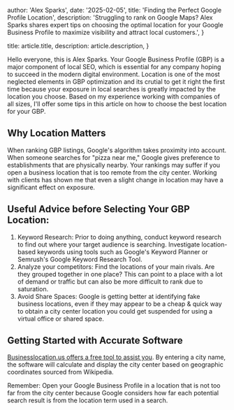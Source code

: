 
  author: 'Alex Sparks',
  date: '2025-02-05',
  title: 'Finding the Perfect Google Profile Location',
  description:
    'Struggling to rank on Google Maps? Alex Sparks shares expert tips on choosing the optimal location for your Google Business Profile to maximize visibility and attract local customers.',
}

  title: article.title,
  description: article.description,
}


Hello everyone, this is Alex Sparks. Your Google Business Profile (GBP) is a major component of local SEO, which is essential for any company hoping to succeed in the modern digital environment. Location is one of the most neglected elements in GBP optimization and its crutial to get it right the first time because your exposure in local searches is greatly impacted by the location you choose.  Based on my experience working with companies of all sizes, I'll offer some tips in this article on how to choose the best location for your GBP.
## Why Location Matters

When ranking GBP listings, Google's algorithm takes proximity into account. When someone searches for "pizza near me," Google gives preference to establishments that are physically nearby. Your rankings may suffer if you open a business location that is too remote from the city center. Working with clients has shown me that even a slight change in location may have a significant effect on exposure.

## Useful Advice before Selecting Your GBP Location:

1. Keyword Research: Prior to doing anything, conduct keyword research to find out where your target audience is searching. Investigate location-based keywords using tools such as Google's Keyword Planner or Semrush's Google Keyword Research Tool.
2. Analyze your competitors: Find the locations of your main rivals. Are they grouped together in one place? This can point to a place with a lot of demand or traffic but can also be more difficult to rank due to saturation. 
3. Avoid Share Spaces: Google is getting better at identifying fake business locations, even if they may appear to be a cheap & quick way to obtain a city center location you could get suspended for using a virtual office or shared space.

## Getting Started with Accurate Software

<a href="https://www.businesslocation.us/?utm_source=alex-sparks.com&utm_medium=website&utm_campaign=article" target="_blank" rel="noopener noreferrer">Businesslocation.us offers a free tool to assist you</a>. By entering a city name, the software will calculate and display the city center based on geographic coordinates sourced from Wikipedia.

Remember: Open your Google Business Profile in a location that is not too far from the city center because Google considers how far each potential search result is from the location term used in a search.

